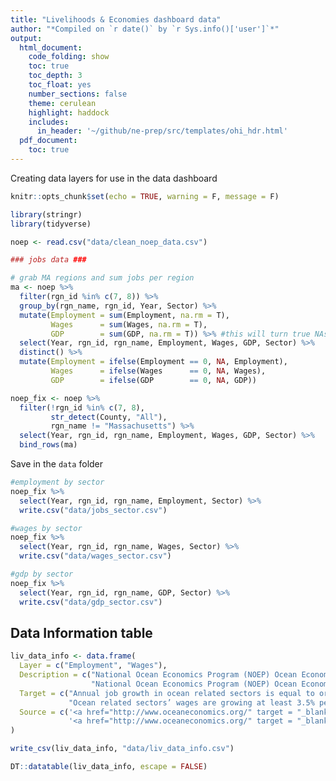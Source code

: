 ```yaml
---
title: "Livelihoods & Economies dashboard data"
author: "*Compiled on `r date()` by `r Sys.info()['user']`*"
output: 
  html_document:
    code_folding: show
    toc: true
    toc_depth: 3
    toc_float: yes
    number_sections: false
    theme: cerulean
    highlight: haddock
    includes: 
      in_header: '~/github/ne-prep/src/templates/ohi_hdr.html'
  pdf_document:
    toc: true
---
```


Creating data layers for use in the data dashboard

```r
knitr::opts_chunk$set(echo = TRUE, warning = F, message = F)

library(stringr)
library(tidyverse)
```

```r
noep <- read.csv("data/clean_noep_data.csv")

### jobs data ###

# grab MA regions and sum jobs per region
ma <- noep %>%
  filter(rgn_id %in% c(7, 8)) %>%
  group_by(rgn_name, rgn_id, Year, Sector) %>%
  mutate(Employment = sum(Employment, na.rm = T),
         Wages      = sum(Wages, na.rm = T),
         GDP        = sum(GDP, na.rm = T)) %>% #this will turn true NAs to 0, we need to swap this back
  select(Year, rgn_id, rgn_name, Employment, Wages, GDP, Sector) %>%
  distinct() %>%
  mutate(Employment = ifelse(Employment == 0, NA, Employment),
         Wages      = ifelse(Wages      == 0, NA, Wages),
         GDP        = ifelse(GDP        == 0, NA, GDP))

noep_fix <- noep %>%
  filter(!rgn_id %in% c(7, 8),
         str_detect(County, "All"),
         rgn_name != "Massachusetts") %>%
  select(Year, rgn_id, rgn_name, Employment, Wages, GDP, Sector) %>%
  bind_rows(ma)
```

Save in the `data` folder

```r
#employment by sector
noep_fix %>%
  select(Year, rgn_id, rgn_name, Employment, Sector) %>%
  write.csv("data/jobs_sector.csv")

#wages by sector
noep_fix %>%
  select(Year, rgn_id, rgn_name, Wages, Sector) %>%
  write.csv("data/wages_sector.csv")

#gdp by sector
noep_fix %>%
  select(Year, rgn_id, rgn_name, GDP, Sector) %>%
  write.csv("data/gdp_sector.csv")
```

## Data Information table

```r
liv_data_info <- data.frame(
  Layer = c("Employment", "Wages"),
  Description = c("National Ocean Economics Program (NOEP) Ocean Economy data for number of jobs that directly or indirectly depend upon the ocean",
                  "National Ocean Economics Program (NOEP) Ocean Economy data for average wages associated with jobs that directly or indirectly depend upon the ocean"),
  Target = c("Annual job growth in ocean related sectors is equal to or greater than the national annual average job growth",
             "Ocean related sectors’ wages are growing at least 3.5% per year in accordance with the Nominal Wage Growth Target set by the US Federal Reserve "),
  Source = c('<a href="http://www.oceaneconomics.org/" target = "_blank">National Ocean Economics Program</a>',
             '<a href="http://www.oceaneconomics.org/" target = "_blank">National Ocean Economics Program</a>')
)

write_csv(liv_data_info, "data/liv_data_info.csv")

DT::datatable(liv_data_info, escape = FALSE)
```

